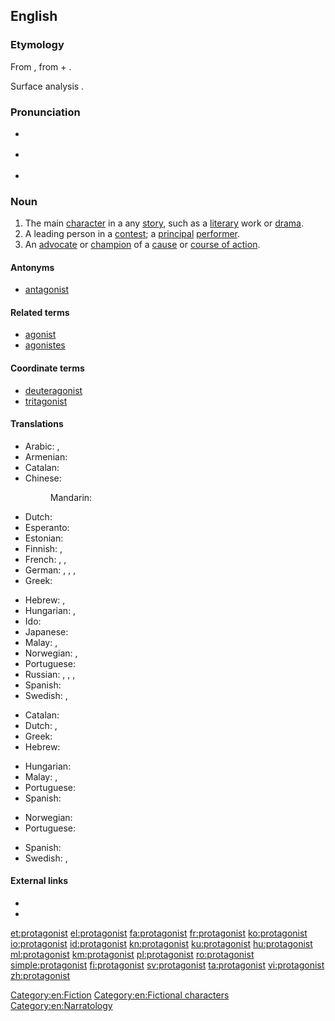 ==English==
{{wikipedia}}

===Etymology===
From {{etyl|grc|en}} {{term|πρωταγωνιστής||a chief actor|tr=protagonistes|lang=grc}}, from {{term|πρῶτος||first|tr=protos|lang=grc}} + {{term|ἀγωνιστής||a combatant, pleader, actor|tr=agōnistēs|lang=grc|sc=polytonic}}.

Surface analysis {{prefix|prot|t2=first|agonist|t2=combatant, participant}}.

===Pronunciation===
* {{a|UK}} {{IPA|/pɹəˈtæ.gə.nɪst/}}
* {{a|US}} {{IPA|/pɹoʊˈtæ.gə.nɪst/}}
* {{audio|en-us-protagonist.ogg|Audio (US)}}

===Noun===
{{en-noun}}

# The main [[character]] in a any [[story]], such as a [[literary]] work or [[drama]].
# A leading person in a [[contest]]; a [[principal]] [[performer]].
# An [[advocate]] or [[champion]] of a [[cause]] or [[course of action]].

====Antonyms====
* {{sense|?}} [[antagonist]]

====Related terms====
* [[agonist]]
* [[agonistes]]

====Coordinate terms====
* [[deuteragonist]]
* [[tritagonist]]

====Translations====
{{trans-top|main character}}
* Arabic: {{t|ar|نصير|m|tr=naSiir}}, {{t|ar|بطل|m|tr=baTal}}
* Armenian: {{t|hy|հերոս|tr=heros}}
* Catalan: {{t|ca|protagonista|m|f}}
* Chinese:
*: Mandarin: {{t+|cmn|主角|tr=zhǔjué|sc=Hani}}
* Dutch: {{t|nl|protagonist|m|f}}
* Esperanto: {{t|eo|ĉefrolulo}}
* Estonian: {{t|et|nutikas}}
* Finnish: {{t|fi|päähenkilö}}, {{t|fi|kuvitusta}}
* French: {{t+|fr|protagoniste|m|f}}, {{t+|fr|héros|m}}, {{t+|fr|héroïne|f}}
* German: {{t+|de|Protagonist|m}}, {{t|de|Protagonistin|f}}, {{t+|de|Hauptfigur|f}}, {{t+|de|Held|m}}
* Greek: {{t+|el|πρωταγωνιστής|m|tr=protagonistís}}
{{trans-mid}}
* Hebrew: {{t+|he|דמות ראשית|f|tr=damút reishít}}, {{t+|he|גיבור|m|tr=gibor}}
* Hungarian: {{t+|hu|főszereplő}}, {{t+|hu|főhős}}
* Ido: {{t+|io|protagonisto}}
* Japanese: {{t|ja|主人公|tr=しゅじんこう, shujinkou}}
* Malay: {{t|ms|protagonis}}, {{t|ms|watak utama}}
* Norwegian: {{t|no|hovedperson|m}}, {{t|no|protagonist|m}}
* Portuguese: {{t|pt|protagonista|m|f}}
* Russian: {{t|ru|([[гла́вный]]) [[геро́й]]|m}}, {{t+|ru|([[гла́вная]]) [[герои́ня]]|f}}, {{t+|ru|протагони́ст|m|sc=Cyrl}}, {{t|ru|протагони́стка|f|sc=Cyrl}}
* Spanish: {{t+|es|protagonista|m|f}}
* Swedish: {{t+|sv|huvudperson|c}}, {{t+|sv|protagonist|c}}
{{trans-bottom}}

{{trans-top|leading person in a contest}}
* Catalan: {{t|ca|protagonista|m|f}}
* Dutch: {{t|nl|hoofdrolspeler|m}}, {{t|nl|hoofdrolspeelster|f}}
* Greek: {{t+|el|πρωταγωνιστής|m|tr=protagonistís}}
* Hebrew: {{t|he|מוביל|tr=movil|m|sc=Hebr}}
{{trans-mid}}
* Hungarian: {{t+|hu|főszereplő}}
* Malay: {{t|ms|protagonis}}, {{t|ms|watak utama}}
* Portuguese: {{t|pt|protagonista|m|f}}
* Spanish: {{t+|es|protagonista|m|f}}
{{trans-bottom}}

{{trans-top|advocate}}
* Norwegian: {{t|no|protagonist|m}}
* Portuguese: {{t|pt|protagonista|m|f}}
{{trans-mid}}
* Spanish: {{t+|es|protagonista|m|f}}
* Swedish: {{t|sv|förespråkare|c}}, {{t|sv|förkämpe|c}}
{{trans-bottom}}

====External links====
* {{R:Webster 1913}}
* {{R:Century 1911}}

[[Category:en:Fiction]]
[[Category:en:Fictional characters]]
[[Category:en:Narratology]]

[[et:protagonist]]
[[el:protagonist]]
[[fa:protagonist]]
[[fr:protagonist]]
[[ko:protagonist]]
[[io:protagonist]]
[[id:protagonist]]
[[kn:protagonist]]
[[ku:protagonist]]
[[hu:protagonist]]
[[ml:protagonist]]
[[km:protagonist]]
[[pl:protagonist]]
[[ro:protagonist]]
[[simple:protagonist]]
[[fi:protagonist]]
[[sv:protagonist]]
[[ta:protagonist]]
[[vi:protagonist]]
[[zh:protagonist]]